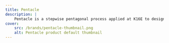 ```yaml
---
title: Pentacle
description: |
    Pentacle is a stepwise pentagonal process applied at K16E to design anything. Pentacle used to be called Mothership, which term got dropped for its allusion to war.
cover:
    src: /brands/pentacle-thumbnail.png
    alt: Pentacle product default thumbnail
---
```


<Title
    title="Pentacle"
    subtitle="K16E Design"
    flipped={ true }
    swapped={ false }
    centered={ false }
/>
<BlockText
    tag="div"
    image={ { filename: thumbnail, alt: 'Pentacle default thumbnail' } }>
    We want to be able to design everything, anything. As long as *our* touch can make it better, can transform it, and can improve lives, we want to design *that* thing.

    We can design a better spoon. We can design traffic—vehicular, human, even non-human. We can design sleep. We can design community...
</BlockText>